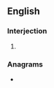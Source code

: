 ==English==

===Interjection===
{{en-interj}}

# {{lb|en|especially|humorous|vulgar}} {{initialism of|[[big deal|big fucking deal]]|lang=en}}

===Anagrams===
* {{anagrams|en|a=bdf|Bdf.}}